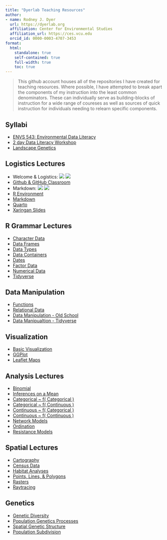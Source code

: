 ```yaml
---
title: "Dyerlab Teaching Resources"
author: 
- name: Rodney J. Dyer
  url: https://dyerlab.org
  affiliation: Center for Environmental Studies
  affiliation_url: https://ces.vcu.edu
  orcid_id: 0000-0003-4707-3453
format: 
  html:
    standalone: true
    self-contained: true
    full-width: true
    toc: true
---
```




> This github account houses all of the repositories I have created for teaching resources.  Where possible, I have attempted to break apart the components of my instruction into the least common denominators.  These can individually serve as building-blocks of instruction for a wide range of coureses as well as sources of quick instruction for individuals needing to relearn specific components.


##  Syllabi

- [ENVS 543: Environmental Data Literacy](https://github.com/dyerlabteaching/ENVS543)
- [2 day Data Literacy Workshop]()
- [Landscape Genetics]()


## Logistics Lectures

- Welcome & Logistics: <a href="https://dyerlabteaching.github.io/Welcome/slides.html"><img src="https://img.shields.io/badge/-slides-informational"></a> <a href="https://github.com/dyerlabteaching/Welcome"><img src="https://img.shields.io/badge/-repository-yellow"></a>  
- [Github & GitHub Classroom](https://github.com/DyerlabTeaching/Github-Classroom)  
- Markdown: <a href="https://dyerlabteaching.github.io/Markdown/slides.html"><img src="https://img.shields.io/badge/-slides-informational"></a> <a href="https://github.com/dyerlabteaching/Markdown"><img src="https://img.shields.io/badge/-repository-yellow"></a> 
- [R Environment]()
- [Markdown]()
- [Quarto]()
- [Xaringan Slides]()

## R Grammar Lectures

- [Character Data]()
- [Data Frames]()
- [Data Types]()
- [Data Containers]()
- [Dates]()
- [Factor Data]()
- [Numerical Data]()
- [Tidyverse]()

## Data Manipulation

- [Functions]()
- [Relational Data]()
- [Data Manipulation - Old School]()
- [Data Manipualtion - Tidyverse]()

## Visualization

- [Basic Visualization]()
- [GGPlot]()
- [Leaflet Maps]()

## Analysis Lectures

- [Binomial]()
- [Inferences on a Mean]()
- [Categorical ~ f( Categorical )]()
- [Categorical ~ f( Continuous )]()
- [Continuous ~ f( Categorical )]()
- [Continuous ~ f( Continuous )]()
- [Network Models]()
- [Ordination]()
- [Resistance Models]()


## Spatial Lectures

- [Cartography]()
- [Census Data]()
- [Habitat Analyses]()
- [Points, Lines, & Polygons]()
- [Rasters]()
- [Raytracing]()

## Genetics

- [Genetic Diversity]()
- [Population Genetics Processes]()
- [Spatial Genetic Structure]()
- [Population Subdivision]()

